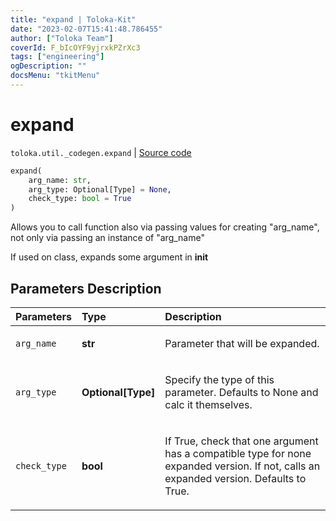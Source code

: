 ```yaml
---
title: "expand | Toloka-Kit"
date: "2023-02-07T15:41:48.786455"
author: ["Toloka Team"]
coverId: F_bIcOYF9yjrxkPZrXc3
tags: ["engineering"]
ogDescription: ""
docsMenu: "tkitMenu"
---
```


# expand
`toloka.util._codegen.expand` | [Source code](https://github.com/Toloka/toloka-kit/blob/v1.1.3/src/util/_codegen.py#L272)

```python
expand(
    arg_name: str,
    arg_type: Optional[Type] = None,
    check_type: bool = True
)
```

Allows you to call function also via passing values for creating "arg_name", not only via passing an instance of "arg_name"

If used on class, expands some argument in __init__

## Parameters Description

| Parameters | Type | Description |
| :----------| :----| :-----------|
`arg_name`|**str**|<p>Parameter that will be expanded.</p>
`arg_type`|**Optional\[Type\]**|<p>Specify the type of this parameter. Defaults to None and calc it themselves.</p>
`check_type`|**bool**|<p>If True, check that one argument has a compatible type for none expanded version. If not, calls an expanded version. Defaults to True.</p>